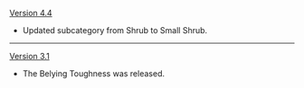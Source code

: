 {{Change History/Header}}
[[Version 4.4]]
* Updated subcategory from Shrub to Small Shrub.
----
[[Version 3.1]]
* The Belying Toughness was released.